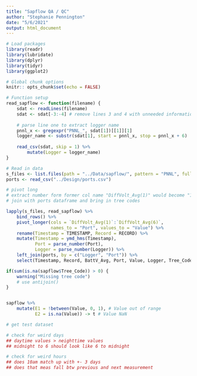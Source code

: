 ```yaml
---
title: "Sapflow QA / QC"
author: "Stephanie Pennington"
date: "5/6/2021"
output: html_document
---
```


```r
# Load packages
library(readr)
library(lubridate)
library(dplyr)
library(tidyr)
library(ggplot2)

# Global chunk options
knitr:: opts_chunk$set(echo = FALSE)

# Function setup
read_sapflow <- function(filename) {
    sdat <- readLines(filename)
    sdat <- sdat[-3:-4] # remove lines 3 and 4 with unneeded information
    
    # parse line one to extract logger name
    pnnl_x <- gregexpr("PNNL_", sdat[1])[[1]][1]
    logger_name <- substr(sdat[1], start = pnnl_x, stop = pnnl_x + 6)
    
    read_csv(sdat, skip = 1) %>% 
        mutate(Logger = logger_name)
}

# Read in data
s_files <- list.files(path = "../Data/sapflow/", pattern = "PNNL", full.names = TRUE)
ports <- read_csv("../Design/ports.csv")

```

```r

# pivot long
# extract number form former col name "DiffVolt_Avg(1)" would become "1"
# join with ports dataframe and bring in tree codes

lapply(s_files, read_sapflow) %>%  
    bind_rows() %>% 
    pivot_longer(cols = `DiffVolt_Avg(1)`:`DiffVolt_Avg(6)`, 
                 names_to = "Port", values_to = "Value") %>% 
    rename(Timestamp = TIMESTAMP, Record = RECORD) %>% 
    mutate(Timestamp = ymd_hms(Timestamp), 
           Port = parse_number(Port), 
           Logger = parse_number(Logger)) %>% 
    left_join(ports, by = c("Logger", "Port")) %>% 
    select(Timestamp, Record, BattV_Avg, Port, Value, Logger, Tree_Code, Species) -> sapflow

if(sum(is.na(sapflow$Tree_Code)) > 0) {
    warning("Missing tree code")
    # use antijoin()
}



```


```r

sapflow %>% 
    mutate(E1 = !between(Value, 0, 1), # Value out of range
           E2 = is.na(Value)) -> t # Value NaN

# get test dataset

# check for weird days
## daytime values > neighttime values
## midnight to 6 should look like 6 to midnight

# check for weird hours
## does 10am match up with +- 3 days
## does that meas fall btw previous and next measurement
    

```



```r


```

